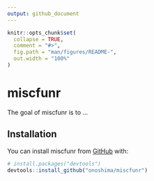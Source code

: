 ```yaml
---
output: github_document
---
```


<!-- README.md is generated from README.Rmd. Please edit that file -->

```r
knitr::opts_chunk$set(
  collapse = TRUE,
  comment = "#>",
  fig.path = "man/figures/README-",
  out.width = "100%"
)
```

# miscfunr

<!-- badges: start -->
<!-- badges: end -->

The goal of miscfunr is to ...

## Installation

You can install miscfunr from [GitHub](https://github.com/) with:

``` r
# install.packages("devtools")
devtools::install_github("onoshima/miscfunr")
```
